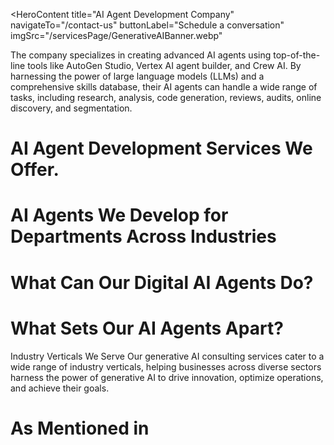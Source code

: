 <HeroContent
  title="AI Agent Development Company"
  navigateTo="/contact-us"
  buttonLabel="Schedule a conversation"
  imgSrc="/servicesPage/GenerativeAIBanner.webp"
>
  The company specializes in creating advanced AI agents using top-of-the-line
  tools like AutoGen Studio, Vertex AI agent builder, and Crew AI. By harnessing
  the power of large language models (LLMs) and a comprehensive skills database,
  their AI agents can handle a wide range of tasks, including research,
  analysis, code generation, reviews, audits, online discovery, and
  segmentation.
</HeroContent>

<ClientCompaniesComponent />

<CountUpAnimationContainer />

# AI Agent Development Services We Offer.

<section className="grid grid-cols-2 gap-10 w-full py-16">
  <section className="w-full col-span-1 cursor-pointer">
    <ServiceCard
      service={{
        id: 1,
        image: "/servicesPage/AIAgentStrategyConsultingicon.svg",
        title: "AI Agent Strategy Consulting",
        description:
          "We offer customized consulting services to help you successfully integrate AI agents into your operations. Our AI agent consulting covers a range of services, including assessing your existing setup, pinpointing opportunities for AI agent implementation, determining the most suitable AI agent type for your requirements, selecting the appropriate large language model, identifying the necessary prompt engineering approach, defining the essential technology stack, and evaluating integration possibilities.",
        urlPath: "",
      }}
    />
  </section>
  <section className="w-full col-span-1 cursor-pointer">
    <ServiceCard
      service={{
        id: 2,
        image: "/servicesPage/CustomAIAgentDevelopmenticon.svg",
        title: "Custom AI Agent Development",
        description:
          "We utilize cutting-edge tools such as AutoGen Studio and crewAI to develop personalized AI agents designed to meet your organization's specific requirements. Our team can create AI assistants, automate tasks, and provide decision-making support. These AI agents are not only crafted to address your present needs but are also adaptable enough to accommodate future changes in your business environment.",
        urlPath: "",
      }}
    />
  </section>
  <section className="w-full col-span-1 cursor-pointer">
    <ServiceCard
      service={{
        id: 3,
        image: "/servicesPage/AIAgentIntegrationicon.svg",
        title: "AI Agent Integration",
        description:
          "integration of AI agents into workflows. It highlights that the solution can accommodate both single-agent and multi-agent systems, ensuring seamless integration into existing workflows. The integration is achieved through the use of advanced techniques in API architecture, microservices, and containerization. These methods optimize data flow, reduce latency, and facilitate smooth collaboration between the AI agents and the client's current systems, ultimately establishing an efficient workflow.",
        urlPath: "",
      }}
    />
  </section>
  <section className="w-full col-span-1 cursor-pointer">
    <ServiceCard
      service={{
        id: 4,
        image: "/servicesPage/ContinuousImprovementandMaintenanceicon.svg",
        title: "Continuous Improvement and Maintenance",
        description:
          "We prioritize ongoing enhancement and upkeep, making sure the AI agent consistently refines and sustains the agent workflow. Our engineers regularly fine-tune the model and monitor performance to keep the AI solution operating at its highest level of efficiency. This strategy ensures your business consistently gains from optimized and current AI functionalities.",
        urlPath: "",
      }}
    />
  </section>
</section>

# AI Agents We Develop for Departments Across Industries

<section className="grid grid-cols-3 gap-10 w-full py-16">
  <section className="w-full col-span-1 cursor-pointer">
    <ServiceCard
      service={{
        id: 1,
        image: "/servicesPage/CustomerService.svg",
        title: "Customer Service",
        description:
          "Improve customer engagement and contentment by utilizing AI-powered assistance and tailored suggestions.    Customer Service Representatives    Personalized Recommendation Specialists    Customer Feedback Analysis Experts    Virtual Shopping Assistants (Retail)",
        urlPath: "",
      }}
    />
  </section>
  <section className="w-full col-span-1 cursor-pointer">
    <ServiceCard
      service={{
        id: 2,
        image: "/servicesPage/HRSaaSSolutions.svg",
        title: "Human Resources (HR)",
        description:
          "Optimize HR operations, spanning from the hiring process to employee administration, through advanced AI-powered solutions.    Talent Acquisition and Recruitment Specialists    Employee Onboarding Specialists    HR Support Professionals    Scheduling and Calendar Management Experts",
        urlPath: "",
      }}
    />
  </section>
  <section className="w-full col-span-1 cursor-pointer">
    <ServiceCard
      service={{
        id: 3,
        image: "/servicesPage/Finance.svg",
        title: "Finance and Accounting",
        description:
          "Finance and Accounting Utilize artificial intelligence to streamline financial operations, strengthen fraud prevention, and optimize financial forecasting and strategy.Financial Analysis and Reporting Specialists  Fraud Detection in Transactions Specialists   Automated Accounting Specialists  Invoice Processing Specialists  ",
        urlPath: "",
      }}
    />
  </section>
  <section className="w-full col-span-1 cursor-pointer">
    <ServiceCard
      service={{
        id: 4,
        image: "/servicesPage/AmplifiedMarketingandSalesEffortsicon.svg",
        title: "Marketing and Sales",
        description:
          "Leveraging data-driven AI insights and automation, you can enhance your marketing approaches and sales execution.  Automated Email Marketing Tools   Lead Generation and Scoring Software  Sales Forecasting and Reporting Applications    Market Research and Trend Analysis Programs   ",
        urlPath: "",
      }}
    />
  </section>
  <section className="w-full col-span-1 cursor-pointer">
    <ServiceCard
      service={{
        id: 5,
        image: "/servicesPage/InformationTechnology.svg",
        title: "Information Technology (IT)",
        description:
          "Artificial intelligence can be used to optimize the operations of information technology, improve security measures, and simplify the process of software development.   Automated Task Management Assistants    IT Help Desk Support Specialists    DevOps Automation Specialists   Software Quality Assurance Agents   ",
        urlPath: "",
      }}
    />
  </section>
  <section className="w-full col-span-1 cursor-pointer">
    <ServiceCard
      service={{
        id: 6,
        image: "/servicesPage/ProductDevelopmentandResearchicon.svg",
        title: "Research and Development (R&D)",
        description:
          "Leveraging cutting-edge AI analytics and predictive intelligence can help propel innovation and product development efforts. Research and development (R&D) activities are crucial for driving progress and creating new products or services.   Data Analysts and Insight Providers   Predictive Modeling Specialists   Product Research and Development Agents   Competitive Intelligence Professionals    ",
        urlPath: "",
      }}
    />
  </section>
  <section className="w-full col-span-1 cursor-pointer">
    <ServiceCard
      service={{
        id: 7,
        image: "/servicesPage/MaskGroup41.svg",
        title: "Operations and Logistics",
        description:
          "Leveraging AI-powered automation and optimization, organizations can bolster their operational efficiency and logistics management.    Process Automation Agents   Stock Management Agents   Supply Chain Optimization Agents    Transportation and Logistics Planning Agents    ",
        urlPath: "",
      }}
    />
  </section>
  <section className="w-full col-span-1 cursor-pointer">
    <ServiceCard
      service={{
        id: 8,
        image: "/servicesPage/legal1.svg",
        title: "Legal and Compliance",
        description:
          "Enhance compliance and legal procedures with AI-driven analysis and surveillance solutions.    Document Examination and Summarization Tools    Contract Analysis and Review Tools    Regulatory Compliance Monitoring Tools    Legal Research Tools",
        urlPath: "",
      }}
    />
  </section>
  <section className="w-full col-span-1 cursor-pointer">
    <ServiceCard
      service={{
        id: 9,
        image: "/servicesPage/Security.svg",
        title: "Security",
        description:
          "Organizational security can be improved by utilizing AI-powered systems for threat identification and incident management.    Fraud Detection and Prevention Specialists    Cybersecurity Threat Identification Specialists    Compliance Monitoring Specialists    Incident Response and Management Specialists",
        urlPath: "",
      }}
    />
  </section>
</section>

<MainContent
  mainPara="Unleash Potential with AI Agent Solutions"
  subPara="Transform your business with tailored AI Agent development from LeewayHertz. Our experts craft intelligent solutions that enhance efficiency, automate tasks, and elevate user experiences. Ready to elevate your projects? Let’s talk."
  getInTouchIncluded={true}
/>

# What Can Our Digital AI Agents Do?

<section className="grid grid-cols-3 gap-10 w-full py-16">
  <section className="w-full col-span-1 cursor-pointer">
    <ServiceCard
      service={{
        id: 1,
        image: "/servicesPage/DeliverAutomatedCustomerSupporticon.svg",
        title: "Deliver Automated Customer Support",
        description:
          "Provide Automated Customer Assistance Utilize our AI-powered agents to deliver automated customer support. Our systems can manage inquiries, troubleshoot issues, and offer personalized help around the clock. Equipped with natural language processing (NLP) capabilities, these conversational agents facilitate efficient and responsive customer service interactions, thereby improving user satisfaction and loyalty.",
        urlPath: "",
      }}
    />
  </section>
  <section className="w-full col-span-1 cursor-pointer">
    <ServiceCard
      service={{
        id: 2,
        image: "/servicesPage/OfferPersonalizedRecommendationsicon.svg",
        title: "Offer Personalized Recommendations",
        description:
          "We develop powerful AI systems that can provide customized suggestions based on a user's interests and actions. By scrutinizing how users interact with the platform, their preferences, feedback, and past data, these adaptive learning algorithms recommend pertinent content, products, or services to users, boosting their engagement and conversion rates.",
        urlPath: "",
      }}
    />
  </section>
  <section className="w-full col-span-1 cursor-pointer">
    <ServiceCard
      service={{
        id: 3,
        image: "/servicesPage/BusinessAnalysisDecisionmakingicon.svg",
        title: "Business Analysis and Decision-making",
        description:
          "Businesses can leverage AI-powered agents to analyze extensive data sets, uncover emerging patterns, predict market shifts, and provide essential insights to key stakeholders. These AI agents assist organizations in conducting complex analyses, optimizing reporting processes, and enhancing strategic decision-making capabilities.",
        urlPath: "",
      }}
    />
  </section>
  <section className="w-full col-span-1 cursor-pointer">
    <ServiceCard
      service={{
        id: 4,
        image: "/servicesPage/SegmentationTargetingicon.svg",
        title: "Segmentation and Targeting",
        description:
          "We develop multi-agent systems that specialize in market segmentation and targeting to enhance the effectiveness of marketing strategies and campaigns. These agents group users based on factors such as demographics, behavior, and interests, and then use this information to identify target segments and customize marketing communications to suit their needs.",
        urlPath: "",
      }}
    />
  </section>
  <section className="w-full col-span-1 cursor-pointer">
    <ServiceCard
      service={{
        id: 5,
        image: "/servicesPage/CodeGenerationVerificationicon.svg",
        title: "Code Generation and Verification",
        description:
          "We create intelligent digital agents powered by artificial intelligence that excel at generating and verifying code. These agents utilize large language models and code generation methods to support developers in various tasks, such as writing code segments, ensuring code accuracy, debugging and optimizing algorithms. The end result is improved productivity and enhanced quality of the codebase.",
        urlPath: "",
      }}
    />
  </section>
  <section className="w-full col-span-1 cursor-pointer">
    <ServiceCard
      service={{
        id: 6,
        image: "/servicesPage/AuditsReviewsicon.svg",
        title: "Audits and Reviews",
        description:
          "Our AI-powered agents utilize natural language understanding and sentiment analysis to bolster quality assurance and regulatory compliance. They assess documents and reports, detecting errors, inconsistencies, and compliance problems within them. Leveraging adaptive learning capabilities, these agents assist organizations in enhancing their review procedures, mitigating risks, and maintaining regulatory compliance across various sectors.",
        urlPath: "",
      }}
    />
  </section>
  <section className="w-full col-span-1 cursor-pointer">
    <ServiceCard
      service={{
        id: 7,
        image: "/servicesPage/ContentCreation.svg",
        title: "Content Creation",
        description:
          "Our AI-powered agents possess the capability to produce a diverse array of content, encompassing written pieces such as articles, narratives, and scripts, in addition to marketing material. They can also generate visual content like images, graphics, and design elements, as well as audio content including podcasts and music. Furthermore, these AI agents can optimize existing content to enhance its performance, including improving search engine optimization, user engagement, and conversion rates.",
        urlPath: "",
      }}
    />
  </section>
  <section className="w-full col-span-1 cursor-pointer">
    <ServiceCard
      service={{
        id: 8,
        image: "/servicesPage/DataVisualizationandStorytelling.svg",
        title: "Data Visualization and Storytelling",
        description:
          "We develop AI-powered tools that convert intricate data into straightforward and persuasive visualizations. Our AI agents take extensive datasets and transform them into engaging visuals, such as charts, graphs, and infographics, which make insights readily comprehensible. By utilizing our AI agents, you can transform raw data into actionable knowledge, thereby improving your decision-making capabilities.",
        urlPath: "",
      }}
    />
  </section>
  <section className="w-full col-span-1 cursor-pointer">
    <ServiceCard
      service={{
        id: 9,
        image: "/servicesPage/ResearchandAnalysis.svg",
        title: "Research and Analysis",
        description:
          "AI agents can significantly enhance human research by their capacity to process and analyze vast quantities of data. Their key capabilities encompass data analysis and pattern recognition across structured and unstructured data sources, identifying, extracting, and integrating pertinent information from diverse data sources to generate novel insights or knowledge, as well as formulating and testing hypotheses based on identified patterns.",
        urlPath: "",
      }}
    />
  </section>
</section>

# What Sets Our AI Agents Apart?

<section className="grid grid-cols-3   gap-10 w-full py-16">
  <section className="w-full col-span-1 cursor-pointer">
    <ServiceCard
      service={{
        id: 1,
        image: "/servicesPage/AutonomousDecisionmakingicon.svg",
        title: "Autonomous Decision-making",
        description:
          "Our AI agents possess self-prompting abilities, enabling them to independently take actions and make decisions. Driven by sophisticated algorithms and machine learning models, our agents can analyze intricate data, derive insights, and proactively implement measures to attain the intended results.",
        urlPath: "",
      }}
    />
  </section>
  <section className="w-full col-span-1 cursor-pointer">
    <ServiceCard
      service={{
        id: 2,
        image: "/servicesPage/SkillsLibraryIntegrationicon.svg",
        title: "Skills Library Integration",
        description:
          "The AI agents we create can perform a diverse range of tasks with accuracy and effectiveness, thanks to our extensive skills library. By developing these skills using Python programming, our AI agents become more intelligent, well-informed, and capable, allowing them to access information beyond their initial training to address various tasks.",
        urlPath: "",
      }}
    />
  </section>
  <section className="w-full col-span-1 cursor-pointer">
    <ServiceCard
      service={{
        id: 3,
        image: "/servicesPage/MultimodalInteractionicon.svg",
        title: "Multimodal Interaction",
        description:
          "Utilizing AutoGen's Multimodal Conversable Agent and LLaVA Agent, we have equipped our agents with the capability to analyze multi-sensory data, allowing them to process various input types such as text, speech, and images. This enhancement improves the user experience and enables the agents to adapt effectively to diverse communication channels and user preferences.",
        urlPath: "",
      }}
    />
  </section>
  <section className="w-full col-span-1 cursor-pointer">
    <ServiceCard
      service={{
        id: 4,
        image: "/servicesPage/DefinedMultiagentWorkflowicon.svg",
        title: "Defined Multi-agent Workflow",
        description:
          "Streamlined AI Agent Development AI agent creation tools simplify the process of outlining the agent's objective, establishing its characteristics, and coordinating intricate workflows. This facilitates efficient teamwork and seamless communication between multiple agents. Our AI agents employ diverse workflow structures, such as two-agent, hierarchical, non-hierarchical, and sequential architectures, to effectively address a wide range of applications.",
        urlPath: "",
      }}
    />
  </section>
  <section className="w-full col-span-1 cursor-pointer">
    <ServiceCard
      service={{
        id: 5,
        image: "/servicesPage/CustomizableConversationPatternsicon.svg",
        title: "Customizable Conversation Patterns",
        description:
          "Our developers utilize cutting-edge technologies to construct AI assistants that provide a variety of conversational styles catered to your unique requirements. These AI agents effortlessly interact and cooperate with one another, drawing upon the capabilities of large language models, human inputs, and various tools to autonomously execute tasks or obtain human feedback, ultimately boosting operational productivity.",
        urlPath: "",
      }}
    />
  </section>
  <section className="w-full col-span-1 cursor-pointer">
    <ServiceCard
      service={{
        id: 6,
        image: "/servicesPage/EnhancedLLMInferenceicon.svg",
        title: "Enhanced LLM Inference",
        description:
          "We optimize the usefulness of large language models (LLMs) such as GPT-4, Gemini, and Mistral AI by providing advanced inference abilities, including caching, error management, multi-configuration inference, and templating. This ensures optimal performance and addresses model limitations.",
        urlPath: "",
      }}
    />
  </section>
</section>

<p className="w-full flex flex-col items-center justify-center text-center">
  Industry Verticals We Serve Our generative AI consulting services cater to a
  wide range of industry verticals, helping businesses across diverse sectors
  harness the power of generative AI to drive innovation, optimize operations,
  and achieve their goals.
</p>

<section className="grid grid-cols-2 gap-10 w-full py-16">
  <section className="w-full col-span-1 cursor-pointer">
    <ServiceCard
      service={{
        id: 1,
        image: "/servicesPage/BankingandFinance1.svg",
        title: "Banking and Finance",
        description:
          "In the banking and financial industry, our generative AI solutions offer advanced data analysis, fraud prevention, and personalized customer interactions. This assists financial organizations in streamlining their operations, efficiently managing risks, and providing customized financial products and services.",
        urlPath: "banking-software-development/",
      }}
    />
  </section>
  <section className="w-full col-span-1 cursor-pointer">
    <ServiceCard
      service={{
        id: 2,
        image: "/servicesPage/Retail1.svg",
        title: "Retail",
        description:
          "In the retail sector, our GenAI offerings bolster customer interaction, inventory control, and demand prediction. This results in heightened customer satisfaction, lowered expenses, and greater profitability by harnessing data-driven insights.",
        urlPath: "retail-software-development/",
      }}
    />
  </section>
  <section className="w-full col-span-1 cursor-pointer">
    <ServiceCard
      service={{
        id: 3,
        image: "/servicesPage/Healthcare.svg",
        title: "Healthcare",
        description:
          "In the healthcare domain, our products and services assist with medical diagnosis, treatment suggestions, and patient care. By leveraging artificial intelligence (AI) capabilities, healthcare professionals can improve patient outcomes, optimize administrative workflows, and advance medical research and innovation.",
        urlPath: "healthcare-software-development/",
      }}
    />
  </section>
  <section className="w-full col-span-1 cursor-pointer">
    <ServiceCard
      service={{
        id: 4,
        image: "/servicesPage/SupplyChainandLogistics.svg",
        title: "Supply Chain and Logistics",
        description:
          "Our AI-powered solutions are designed to streamline supply chain and logistics processes. By enhancing route planning, inventory management, and demand forecasting, our technology helps organizations reduce operational expenses, boost efficiency, and deliver better customer experiences.",
        urlPath: "logistics-software-development/",
      }}
    />
  </section>
  <section className="w-full col-span-1 cursor-pointer">
    <ServiceCard
      service={{
        id: 5,
        image: "/servicesPage/Insurance1.svg",
        title: "Insurance",
        description:
          "In the insurance industry, our offerings assist with underwriting, claims handling, and risk evaluation. This allows insurance providers to offer more precise pricing, quicker claims processing, and enhanced customer experiences.",
        urlPath: "insurance-software-development/",
      }}
    />
  </section>
  <section className="w-full col-span-1 cursor-pointer">
    <ServiceCard
      service={{
        id: 6,
        image: "/servicesPage/Travel1.svg",
        title: "Travel",
        description:
          "Our AI solutions optimize customer support, recommendation systems, and pricing approaches for the travel industry. This results in enhanced customer experiences, higher booking volumes, and increased revenue for travel companies overall.",
        urlPath: "generative-ai-in-travel/",
      }}
    />
  </section>
  <section className="w-full col-span-1 cursor-pointer">
    <ServiceCard
      service={{
        id: 7,
        image: "/servicesPage/Automotive1.svg",
        title: "Automotive",
        description:
          "Our generative AI solutions can revolutionize your automotive business by enhancing vehicle design, automating processes, advancing research and development, and improving quality control. These innovations optimize operational efficiency, minimize downtime, and enhance customer satisfaction and safety.",
        urlPath: "generative-ai-in-automotive-industry/",
      }}
    />
  </section>
  <section className="w-full col-span-1 cursor-pointer">
    <ServiceCard
      service={{
        id: 8,
        image: "/servicesPage/Hospitality1.svg",
        title: "Hospitality",
        description:
          "Our artificial intelligence solutions for the hospitality industry can help personalize customer experiences, optimize business operations, and refine marketing approaches. This allows hospitality companies to use their resources more effectively, foster guest loyalty, and enhance overall customer satisfaction and profitability.",
        urlPath: "ai-use-cases-in-hospitality/",
      }}
    />
  </section>
  <section className="w-full col-span-1 cursor-pointer">
    <ServiceCard
      service={{
        id: 9,
        image: "/servicesPage/RealEstate1.svg",
        title: "Manufacturing",
        description:
          "In the manufacturing industry, our generative AI technologies optimize production workflows, improve quality assurance, and expedite product creation. Incorporating GenAI enhances efficiency and fosters innovation, providing companies with a competitive advantage.",
        urlPath: "manufacturing-software-development/",
      }}
    />
  </section>
  <section className="w-full col-span-1 cursor-pointer">
    <ServiceCard
      service={{
        id: 10,
        image: "/servicesPage/Manufacturing.svg",
        title: "Media and Entertainment",
        description:
          "In the media and entertainment sector, our GenAI solutions improve the creation of content, optimize the distribution process, and personalize customer experiences. This allows media companies to engage their audiences more effectively and drive ongoing innovation.",
        urlPath: "ai-in-media-and-entertainment/",
      }}
    />
  </section>
  <section className="w-full col-span-1 cursor-pointer">
    <ServiceCard
      service={{
        id: 11,
        image: "/servicesPage/MediaEntertainment1.svg",
        title: "Generative AI Integration",
        description:
          "We effortlessly integrate generative AI technologies into your current technological framework, optimizing your internal processes and public-facing systems. We understand the importance of a seamless implementation and work tirelessly to guarantee our integration approach minimizes any disruption to your ongoing activities, enabling your organization to flourish in the quickly changing technological environment.",
        urlPath: "generative-ai-integration-service/",
      }}
    />
  </section>
  <section className="w-full col-span-1 cursor-pointer">
    <ServiceCard
      service={{
        id: 12,
        image: "/servicesPage/Legal.svg",
        title: "Legal",
        description:
          "In the legal industry, our GenAI solutions assist with a variety of tasks, including case analysis, case forecasting, and legal research. This allows law firms to optimize their processes, enhance case strategies, and increase the effectiveness of their services, ultimately benefiting both legal professionals and their clients.",
        urlPath: "ai-use-cases-in-legal-businesses/",
      }}
    />
  </section>
</section>

# As Mentioned in

